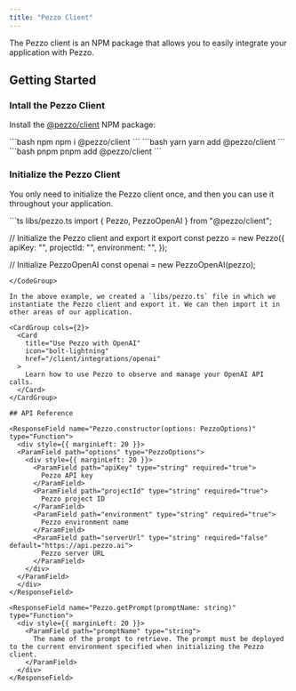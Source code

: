 ```yaml
---
title: "Pezzo Client"
---
```


The Pezzo client is an NPM package that allows you to easily integrate your application with Pezzo.

## Getting Started

### Intall the Pezzo Client

Install the [@pezzo/client](https://www.npmjs.com/package/@pezzo/client) NPM package:

<CodeGroup>
  ```bash npm
  npm i @pezzo/client
  ``` 
  ```bash yarn
  yarn add @pezzo/client
  ```
  ```bash pnpm
  pnpm add @pezzo/client
  ```
</CodeGroup>

### Initialize the Pezzo Client

You only need to initialize the Pezzo client once, and then you can use it throughout your application.

<CodeGroup>
```ts libs/pezzo.ts
import { Pezzo, PezzoOpenAI } from "@pezzo/client";

// Initialize the Pezzo client and export it
export const pezzo = new Pezzo({
apiKey: "<Your Pezzo API key>",
projectId: "<Your Pezzo project ID>",
environment: "<Your desired environment>",
});

// Initialize PezzoOpenAI
const openai = new PezzoOpenAI(pezzo);
```
</CodeGroup>

In the above example, we created a `libs/pezzo.ts` file in which we instantiate the Pezzo client and export it. We can then import it in other areas of our application.

<CardGroup cols={2}>
  <Card
    title="Use Pezzo with OpenAI"
    icon="bolt-lightning"
    href="/client/integrations/openai"
  >
    Learn how to use Pezzo to observe and manage your OpenAI API calls.
  </Card>
</CardGroup>

## API Reference

<ResponseField name="Pezzo.constructor(options: PezzoOptions)" type="Function">
  <div style={{ marginLeft: 20 }}>
  <ParamField path="options" type="PezzoOptions">
    <div style={{ marginLeft: 20 }}>
      <ParamField path="apiKey" type="string" required="true">
        Pezzo API key
      </ParamField>
      <ParamField path="projectId" type="string" required="true">
        Pezzo project ID
      </ParamField>
      <ParamField path="environment" type="string" required="true">
        Pezzo environment name
      </ParamField>
      <ParamField path="serverUrl" type="string" required="false" default="https://api.pezzo.ai">
        Pezzo server URL
      </ParamField>
    </div>
  </ParamField>
  </div>
</ResponseField>

<ResponseField name="Pezzo.getPrompt(promptName: string)" type="Function">
  <div style={{ marginLeft: 20 }}>
    <ParamField path="promptName" type="string">
      The name of the prompt to retrieve. The prompt must be deployed to the current environment specified when initializing the Pezzo client.
    </ParamField>
  </div>
</ResponseField>